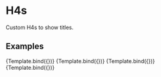 

<Meta title="Design System/Typography/H4" component={H4} />

# H4s

Custom H4s to show titles.

## Examples


<Canvas>
  <Story
    name="Light mode"
    args={{
      mode: "light",
      text: "Example of an header",
    }}
  >
    {Template.bind({})}
  </Story>
  <Story
    name="Light mode with bold"
    args={{
      mode: "light",
      bold: true,
      text: "Example of an header with bold",
    }}
  >
    {Template.bind({})}
  </Story>
  <Story
    name="Dark mode"
    parameters={{ backgrounds: { default: "dark" } }}
    args={{
      mode: "dark",
      text: "Example of an header",
    }}
  >
    {Template.bind({})}
  </Story>
  <Story
    name="Dark mode with bold"
    parameters={{ backgrounds: { default: "dark" } }}
    args={{
      mode: "dark",
      bold: true,
      text: "Example of an header with bold",
    }}
  >
    {Template.bind({})}
  </Story>
</Canvas>
